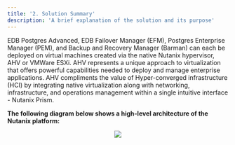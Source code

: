 ```yaml
---
title: '2. Solution Summary'
description: 'A brief explanation of the solution and its purpose'
---
```


EDB Postgres Advanced, EDB Failover Manager (EFM), Postgres Enterprise Manager (PEM), and Backup and
Recovery Manager (Barman) can each be deployed on virtual machines created via the native Nutanix hypervisor,
AHV or VMWare ESXi. AHV represents a unique approach to virtualization that offers powerful capabilities needed
to deploy and manage enterprise applications. AHV compliments the value of Hyper-converged infrastructure (HCI)
by integrating native virtualization along with networking, infrastructure, and operations management within
a single intuitive interface - Nutanix Prism.

**The following diagram below shows a high-level architecture of the Nutanix platform:**

<p align="center">
  <img  src="Images/NutanixSolutionSummary.png">
</p>
